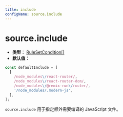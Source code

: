 ```yaml
---
title: include
configName: source.include
---
```


# source.include

- **类型：** [RuleSetCondition[]](https://rspack.dev/zh/config/module#condition)
- **默认值：**

```ts
const defaultInclude = [
  [
    /node_modules\/react-router/,
    /node_modules\/react-router-dom/,
    /node_modules\/@remix-run\/router/,
    '/node_modules/.modern-js',
  ],
];
```

`source.include` 用于指定额外需要编译的 JavaScript 文件。


<RsbuildConig />
